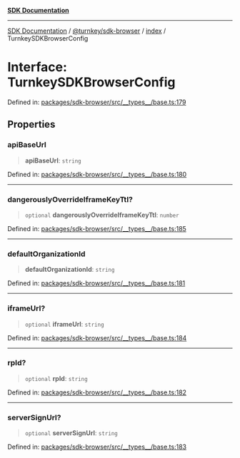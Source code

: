 [**SDK Documentation**](../../../../README.mdx)

***

[SDK Documentation](../../../../packages.mdx) / [@turnkey/sdk-browser](../../README.mdx) / [index](../README.mdx) / TurnkeySDKBrowserConfig

# Interface: TurnkeySDKBrowserConfig

Defined in: [packages/sdk-browser/src/\_\_types\_\_/base.ts:179](https://github.com/tkhq/sdk/blob/3a88af7d1d927c6022706911d6af0f92f1440e00/packages/sdk-browser/src/__types__/base.ts#L179)

## Properties

### apiBaseUrl

> **apiBaseUrl**: `string`

Defined in: [packages/sdk-browser/src/\_\_types\_\_/base.ts:180](https://github.com/tkhq/sdk/blob/3a88af7d1d927c6022706911d6af0f92f1440e00/packages/sdk-browser/src/__types__/base.ts#L180)

***

### dangerouslyOverrideIframeKeyTtl?

> `optional` **dangerouslyOverrideIframeKeyTtl**: `number`

Defined in: [packages/sdk-browser/src/\_\_types\_\_/base.ts:185](https://github.com/tkhq/sdk/blob/3a88af7d1d927c6022706911d6af0f92f1440e00/packages/sdk-browser/src/__types__/base.ts#L185)

***

### defaultOrganizationId

> **defaultOrganizationId**: `string`

Defined in: [packages/sdk-browser/src/\_\_types\_\_/base.ts:181](https://github.com/tkhq/sdk/blob/3a88af7d1d927c6022706911d6af0f92f1440e00/packages/sdk-browser/src/__types__/base.ts#L181)

***

### iframeUrl?

> `optional` **iframeUrl**: `string`

Defined in: [packages/sdk-browser/src/\_\_types\_\_/base.ts:184](https://github.com/tkhq/sdk/blob/3a88af7d1d927c6022706911d6af0f92f1440e00/packages/sdk-browser/src/__types__/base.ts#L184)

***

### rpId?

> `optional` **rpId**: `string`

Defined in: [packages/sdk-browser/src/\_\_types\_\_/base.ts:182](https://github.com/tkhq/sdk/blob/3a88af7d1d927c6022706911d6af0f92f1440e00/packages/sdk-browser/src/__types__/base.ts#L182)

***

### serverSignUrl?

> `optional` **serverSignUrl**: `string`

Defined in: [packages/sdk-browser/src/\_\_types\_\_/base.ts:183](https://github.com/tkhq/sdk/blob/3a88af7d1d927c6022706911d6af0f92f1440e00/packages/sdk-browser/src/__types__/base.ts#L183)
